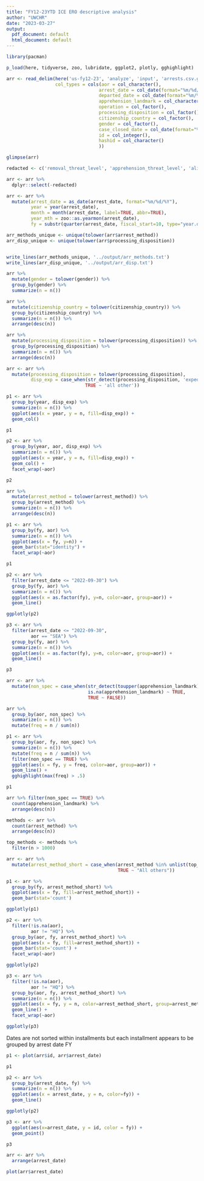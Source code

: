 ```yaml
---
title: "FY12-23YTD ICE ERO descriptive analysis"
author: "UWCHR"
date: "2023-03-27"
output:
  pdf_document: default
  html_document: default
---
```

 

```r

library(pacman)

p_load(here, tidyverse, zoo, lubridate, ggplot2, plotly, gghighlight)

arr <- read_delim(here('us-fy12-23', 'analyze', 'input', 'arrests.csv.gz'), delim='|',
                  col_types = cols(aor = col_character(),
                                  arrest_date = col_date(format="%m/%d/%Y"),
                                  departed_date = col_date(format="%m/%d/%Y"),
                                  apprehension_landmark = col_character(),
                                  operation = col_factor(),
                                  processing_disposition = col_factor(),
                                  citizenship_country = col_factor(),
                                  gender = col_factor(),
                                  case_closed_date = col_date(format="%m/%d/%Y"),
                                  id = col_integer(),
                                  hashid = col_character()
                                  )) 

glimpse(arr)

redacted <- c('removal_threat_level', 'apprehension_threat_level', 'alien_file_number')

arr <- arr %>% 
  dplyr::select(-redacted)

arr <- arr %>% 
  mutate(arrest_date = as_date(arrest_date, format="%m/%d/%Y"),
         year = year(arrest_date),
         month = month(arrest_date, label=TRUE, abbr=TRUE),
         year_mth = zoo::as.yearmon(arrest_date),
         fy = substr(quarter(arrest_date, fiscal_start=10, type="year.quarter"), 1,4))

arr_methods_unique <- unique(tolower(arr$arrest_method))
arr_disp_unique <- unique(tolower(arr$processing_disposition))


write_lines(arr_methods_unique, '../output/arr_methods.txt')
write_lines(arr_disp_unique, '../output/arr_disp.txt')

```

```r

arr %>%
  mutate(gender = tolower(gender)) %>% 
  group_by(gender) %>% 
  summarize(n = n())

```


```r

arr %>%
  mutate(citizenship_country = tolower(citizenship_country)) %>% 
  group_by(citizenship_country) %>% 
  summarize(n = n()) %>% 
  arrange(desc(n))

```


```r

arr %>%
  mutate(processing_disposition = tolower(processing_disposition)) %>% 
  group_by(processing_disposition) %>% 
  summarize(n = n()) %>% 
  arrange(desc(n))

arr <- arr %>%
  mutate(processing_disposition = tolower(processing_disposition),
         disp_exp = case_when(str_detect(processing_disposition, 'expedited removal') ~ 'expedited removal',
                             TRUE ~ 'all other')) 

p1 <- arr %>% 
  group_by(year, disp_exp) %>% 
  summarize(n = n()) %>% 
  ggplot(aes(x = year, y = n, fill=disp_exp)) +
  geom_col()

p1

p2 <- arr %>% 
  group_by(year, aor, disp_exp) %>% 
  summarize(n = n()) %>% 
  ggplot(aes(x = year, y = n, fill=disp_exp)) +
  geom_col() +
  facet_wrap(~aor)

p2

```

```r

arr %>%
  mutate(arrest_method = tolower(arrest_method)) %>% 
  group_by(arrest_method) %>% 
  summarize(n = n()) %>% 
  arrange(desc(n))

```


```r

p1 <- arr %>% 
  group_by(fy, aor) %>% 
  summarize(n = n()) %>% 
  ggplot(aes(x = fy, y=n)) +
  geom_bar(stat="identity") +
  facet_wrap(~aor)

p1

p2 <- arr %>% 
  filter(arrest_date <= "2022-09-30") %>% 
  group_by(fy, aor) %>% 
  summarize(n = n()) %>% 
  ggplot(aes(x = as.factor(fy), y=n, color=aor, group=aor)) +
  geom_line()

ggplotly(p2)

p3 <- arr %>% 
  filter(arrest_date <= "2022-09-30",
         aor == "SEA") %>% 
  group_by(fy, aor) %>% 
  summarize(n = n()) %>% 
  ggplot(aes(x = as.factor(fy), y=n, color=aor, group=aor)) +
  geom_line()

p3

```

```r


arr <- arr %>% 
  mutate(non_spec = case_when(str_detect(toupper(apprehension_landmark), 'NON-SPECIFIC') & !str_detect(toupper(apprehension_landmark), 'COUNTY') ~ TRUE,
                              is.na(apprehension_landmark) ~ TRUE,
                              TRUE ~ FALSE))

arr %>% 
  group_by(aor, non_spec) %>% 
  summarize(n = n()) %>% 
  mutate(freq = n / sum(n))

p1 <- arr %>% 
  group_by(aor, fy, non_spec) %>% 
  summarize(n = n()) %>% 
  mutate(freq = n / sum(n)) %>% 
  filter(non_spec == TRUE) %>% 
  ggplot(aes(x = fy, y = freq, color=aor, group=aor)) +
  geom_line() +
  gghighlight(max(freq) > .5)

p1

arr %>% filter(non_spec == TRUE) %>%
  count(apprehension_landmark) %>%
  arrange(desc(n))

```

```r

methods <- arr %>% 
  count(arrest_method) %>% 
  arrange(desc(n))

top_methods <- methods %>% 
  filter(n > 1000)

arr <- arr %>% 
  mutate(arrest_method_short = case_when(arrest_method %in% unlist(top_methods$arrest_method) ~ as.character(arrest_method), 
                                         TRUE ~ "All others"))

p1 <- arr %>% 
  group_by(fy, arrest_method_short) %>%
  ggplot(aes(x = fy, fill=arrest_method_short)) +
  geom_bar(stat='count')

ggplotly(p1)

p2 <- arr %>% 
  filter(!is.na(aor),
         aor != "HQ") %>% 
  group_by(aor, fy, arrest_method_short) %>%
  ggplot(aes(x = fy, fill=arrest_method_short)) +
  geom_bar(stat='count') +
  facet_wrap(~aor)

ggplotly(p2)

p3 <- arr %>% 
  filter(!is.na(aor),
         aor != "HQ") %>% 
  group_by(aor, fy, arrest_method_short) %>%
  summarize(n = n()) %>% 
  ggplot(aes(x = fy, y = n, color=arrest_method_short, group=arrest_method_short)) +
  geom_line() +
  facet_wrap(~aor)

ggplotly(p3)

```

Dates are not sorted within installments but each installment appears to be grouped by arrest date FY

```r

p1 <- plot(arr$id, arr$arrest_date)

p1

p2 <- arr %>% 
  group_by(arrest_date, fy) %>% 
  summarize(n = n()) %>% 
  ggplot(aes(x = arrest_date, y = n, color=fy)) +
  geom_line()

ggplotly(p2)

p3 <- arr %>% 
  ggplot(aes(x=arrest_date, y = id, color = fy)) +
  geom_point()

p3

arr <- arr %>% 
  arrange(arrest_date)

plot(arr$arrest_date)
```


